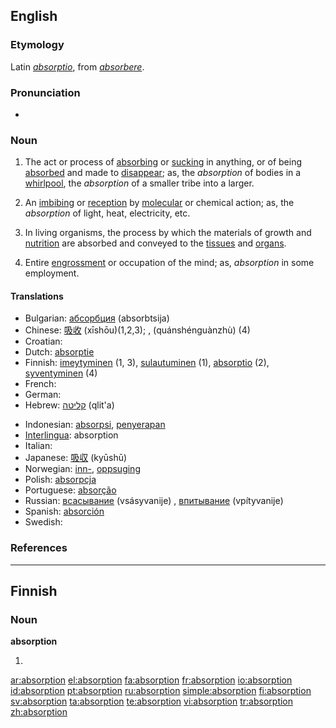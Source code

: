 ==English==

===Etymology===
Latin ''[[absorptio]]'', from ''[[absorbere]]''.

===Pronunciation===
*{{audio|en-us-absorption.ogg|Audio (US)}}

===Noun===
{{en-noun}}

# The act or process of [[absorbing]] or [[sucking]] in anything, or of being [[absorbed]] and made to [[disappear]]; as, the ''absorption'' of bodies in a [[whirlpool]], the ''absorption'' of a smaller tribe into a larger.
# {{context|chemistry|physics}} An [[imbibing]] or [[reception]] by [[molecular]] or chemical action; as, the ''absorption'' of light, heat, electricity, etc.
# {{physiology}} In living organisms, the process by which the materials of growth and [[nutrition]] are absorbed and conveyed to the [[tissue]]s and [[organ]]s.
# Entire [[engrossment]] or occupation of the mind; as, ''absorption'' in some employment.

====Translations====
{{top}}
*Bulgarian: [[абсорбция]] (absorbtsija) {{f}}
*Chinese: [[吸收]] (xīshōu)(1,2,3); {{t|cmn|全神貫注|sc=Hani|xs=Mandarin}}, {{t|cmn|全神贯注|sc=Hani|xs=Mandarin}} (quánshénguànzhù) (4)
*Croatian: {{t-|hr|apsorpcija|f}}
*Dutch: [[absorptie]] {{f}}
*Finnish: [[imeytyminen]] (1, 3), [[sulautuminen]] (1), [[absorptio]] (2), [[syventyminen]] (4)
*French: {{t+|fr|absorption|f}}
*German: {{t-|de|Absorption|f}}
*Hebrew: [[קליטה]] (qlit'a)
{{mid}}
*Indonesian: [[absorpsi]], [[serap|penyerapan]]
*[[Interlingua]]: absorption
*Italian: {{t+|it|assorbimento|m}}
*Japanese: [[吸収]] (kyūshū)
*Norwegian: [[inn-]], [[oppsuging]]
*Polish: [[absorpcja]] {{f}}
*Portuguese: [[absorção]] {{f}}
*Russian: [[всасывание]] (vsásyvanije) {{n}}, [[впитывание]] (vpítyvanije) {{n}}
*Spanish: [[absorción]] {{f}}
*Swedish: {{t+|sv|absorption|c}}
{{bottom}}

===References===
{{R:Century 1911}}
{{R:Webster 1913}}

----

==Finnish==

===Noun===
'''absorption'''

# {{fi-form of|type=noun|case=genitive|pl=singular|[[absorptio]]}}

[[ar:absorption]]
[[el:absorption]]
[[fa:absorption]]
[[fr:absorption]]
[[io:absorption]]
[[id:absorption]]
[[pt:absorption]]
[[ru:absorption]]
[[simple:absorption]]
[[fi:absorption]]
[[sv:absorption]]
[[ta:absorption]]
[[te:absorption]]
[[vi:absorption]]
[[tr:absorption]]
[[zh:absorption]]
